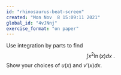 ```yaml
---
id: "rhinosaurus-beat-screen"
created: "Mon Nov  8 15:09:11 2021"
global_id: "4vJNnj"
exercise_format: "on paper"
---
```




Use integration by parts to find $$\int x^2 \ln(x) dx\ .$$
Show your choices of $u(x)$ and $v'(x) dx$.




